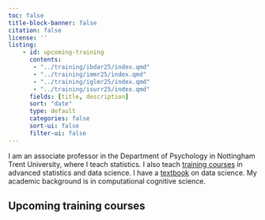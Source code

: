 ```yaml
---
toc: false
title-block-banner: false
citation: false
license: ''
listing:
    - id: upcoming-training
      contents:
       - "../training/ibdar25/index.qmd"
       - "../training/immr25/index.qmd"
       - "../training/iglmr25/index.qmd"
       - "../training/isurr25/index.qmd"
      fields: [title, description]
      sort: "date"
      type: default
      categories: false
      sort-ui: false
      filter-ui: false 
---
```


I am an associate professor in the Department of Psychology in Nottingham Trent University, where I teach statistics. 
I also teach [training courses](/training) in advanced statistics and data science. 
I have a [textbook](/book/ddsr) on data science. 
My academic background is in computational cognitive science.


## Upcoming training courses


::: {#upcoming-training}
:::